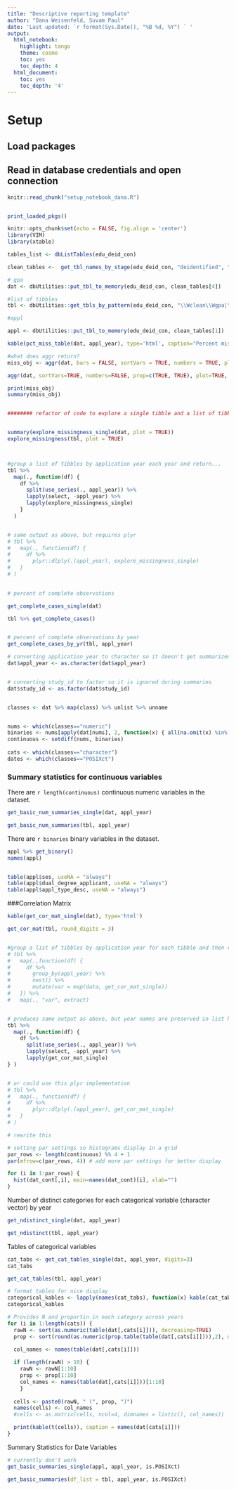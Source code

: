 ```yaml
---
title: "Descriptive reporting template"
author: "Dana Weisenfeld, Suvam Paul"
date: 'Last updated: `r format(Sys.Date(), "%B %d, %Y") ` '
output:
  html_notebook:
    highlight: tango
    theme: cosmo
    toc: yes
    toc_depth: 4
  html_document:
    toc: yes
    toc_depth: '4'
---
```


# Setup
## Load packages
## Read in database credentials and open connection

```r
knitr::read_chunk("setup_notebook_dana.R")
```

```r
```

```r
print_loaded_pkgs()
```

```r
knitr::opts_chunk$set(echo = FALSE, fig.align = 'center')
library(VIM)
library(xtable)
```


```r

tables_list <- dbListTables(edu_deid_con)

clean_tables <-  get_tbl_names_by_stage(edu_deid_con, "deidentified", "clean")

# gpa
dat <- dbUtilities::put_tbl_to_memory(edu_deid_con, clean_tables[4])

#list of tibbles
tbl <- dbUtilities::get_tbls_by_pattern(edu_deid_con, "\\Wclean\\Wgpa|\\Wclean\\Wexperiences")

#appl 

appl <- dbUtilities::put_tbl_to_memory(edu_deid_con, clean_tables[1])

```


```r

kable(pct_miss_table(dat, appl_year), type='html', caption="Percent missing in each variable by year")

```



```r

#what does aggr return?
miss_obj <- aggr(dat, bars = FALSE, sortVars = TRUE, numbers = TRUE, plot = TRUE, cex.axis=.8)

aggr(dat, sortVars=TRUE, numbers=FALSE, prop=c(TRUE, TRUE), plot=TRUE, cex.axis=.8)

print(miss_obj)
summary(miss_obj)


######## refactor of code to explore a single tibble and a list of tibbles#######


summary(explore_missingness_single(dat, plot = TRUE))
explore_missingness(tbl, plot = TRUE)



#group a list of tibbles by application year each year and return...
tbl %>%
  map(., function(df) {
    df %>% 
      split(use_series(., appl_year)) %>% 
      lapply(select, -appl_year) %>%
      lapply(explore_missingness_single)
    } 
  ) 


# same output as above, but requires plyr
# tbl %>%
#   map(., function(df) {
#     df %>% 
#       plyr::dlply(.(appl_year), explore_missingness_single)
#   }
# )
    
```


```r
# percent of complete observations

get_complete_cases_single(dat)

tbl %>% get_complete_cases()


# percent of complete observations by year
get_complete_cases_by_yr(tbl, appl_year)

```


```r

# converting application year to character so it doesn't get summarized with numerics
dat$appl_year <- as.character(dat$appl_year)


# converting study_id to factor so it is ignored during summaries
dat$study_id <- as.factor(dat$study_id)


classes <- dat %>% map(class) %>% unlist %>% unname


nums <- which(classes=="numeric")
binaries <- nums[apply(dat[nums], 2, function(x) { all(na.omit(x) %in% 0:1) })]
continuous <- setdiff(nums, binaries)
  
cats <- which(classes=="character")
dates <- which(classes=="POSIXct")


```

### Summary statistics for continuous variables

There are `r length(continuous)` continuous numeric variables in the dataset.

```r


get_basic_num_summaries_single(dat, appl_year)

get_basic_num_summaries(tbl, appl_year)


```

There are `r binaries` binary variables in the dataset. 
 
```r

appl %>% get_binary()
names(appl)


table(appl$ses, useNA = "always")
table(appl$dual_degree_applicant, useNA = "always")
table(appl$appl_type_desc, useNA = "always")


```





###Correlation Matrix

```r

kable(get_cor_mat_single(dat), type='html')

get_cor_mat(tbl, round_digits = 3)


#group a list of tibbles by application year for each tibble and then return?
# tbl %>%
#   map(.,function(df) {
#     df %>% 
#       group_by(appl_year) %>% 
#       nest() %>%
#       mutate(var = map(data, get_cor_mat_single))
#   }) %>%
#   map(., "var", extract) 


# produces same output as above, but year names are preserved in list headers so output is more readable
tbl %>%
  map(., function(df) {
    df %>% 
      split(use_series(., appl_year)) %>% 
      lapply(select, -appl_year) %>%
      lapply(get_cor_mat_single)
} )


# or could use this plyr implementation
# tbl %>%
#   map(., function(df) {
#     df %>%
#       plyr::dlply(.(appl_year), get_cor_mat_single)
#   }
# )


```


```r

# rewrite this

# setting par settings so histograms display in a grid
par_rows <- length(continuous) %% 4 + 1
par(mfrow=c(par_rows, 4)) # add more par settings for better display

for (i in 1:par_rows) {
  hist(dat_cont[,i], main=names(dat_cont)[i], xlab="")
}

```



Number of distinct categories for each categorical variable (character vector) by year
```r


get_ndistinct_single(dat, appl_year) 

get_ndistinct(tbl, appl_year)


```


Tables of categorical variables
```r

cat_tabs <- get_cat_tables_single(dat, appl_year, digits=3)
cat_tabs

get_cat_tables(tbl, appl_year)

# format tables for nice display 
categorical_kables <- lapply(names(cat_tabs), function(x) kable(cat_tabs[[x]], caption = x, type='html'))
categorical_kables

```


```r

# Provides N and proportin in each category across years
for (i in 1:length(cats)) {
  rawN <- sort(as.numeric(table(dat[,cats[i]])), decreasing=TRUE)
  prop <- sort(round(as.numeric(prop.table(table(dat[,cats[i]]))),2), decreasing=TRUE)

  col_names <- names(table(dat[,cats[i]]))
  
  if (length(rawN) > 10) {
    rawN <- rawN[1:10]
    prop <- prop[1:10]
    col_names <- names(table(dat[,cats[i]]))[1:10]
    }
  
  cells <- paste0(rawN, " (", prop, ")")
  names(cells) <- col_names
  #cells <- as.matrix(cells, ncol=4, dimnames = list(c(), col_names))

  print(kable(t(cells)), caption = names(dat[cats[i]]))
}

```

Summary Statistics for Date Variables
```r

# currently don't work 
get_basic_summaries_single(appl, appl_year, is.POSIXct)

get_basic_summaries(df_list = tbl, appl_year, is.POSIXct)

```